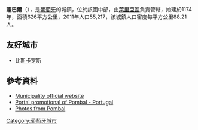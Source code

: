 {{Coord|39|55|N|8|37|W|display=title}}

'''蓬巴爾'''（{{lang-pt|Pombal}}），是[[葡萄牙|葡萄牙]]的城鎮，位於該國中部，由[[萊里亞區|萊里亞區]]負責管轄，始建於1174年，面積626平方公里，2011年人口55,217，該城鎮人口密度每平方公里88.21人。

==友好城市==
* {{FRA}} [[比斯卡罗斯|比斯卡罗斯]]

==參考資料==
*[http://www.cm-pombal.pt/ Municipality official website] {{Wayback|url=http://www.cm-pombal.pt/ |date=20210506151645 }}
*[http://www.concelhodepombal.com  Portal promotional of Pombal - Portugal] {{Wayback|url=http://www.concelhodepombal.com/ |date=20201109005431 }}
*[http://www.flickr.com/photos/vitor107/sets/1419706/ Photos from Pombal] {{Wayback|url=http://www.flickr.com/photos/vitor107/sets/1419706/ |date=20160802010421 }}

{{Portugal-geo-stub}}
[[Category:葡萄牙城市|Category:葡萄牙城市]]